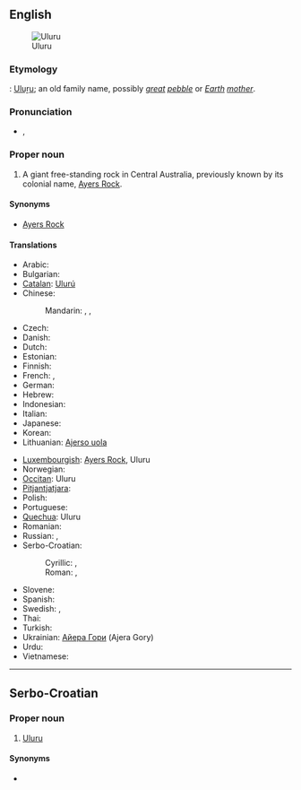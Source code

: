 {{also|Uluṟu}}
==English==
{{wikipedia}}
[[Image:Uluru_Australia%281%29.jpg|thumb|right|Uluru]]

===Etymology===
{{etyl|pjt}}: [[Uluṟu]]; an old family name, possibly ''[[great]] [[pebble]]'' or ''[[Earth]] [[mother]]''.

===Pronunciation===
* {{IPA|/ˈuluɹu/}}, {{SAMPA|/'ulur\u/}}

===Proper noun===
{{en-proper noun}}

# A giant free-standing rock in Central Australia, previously known by its colonial name, [[Ayers Rock]].

====Synonyms====
* [[Ayers Rock]]<!-- was it ever officially Ayer’s Rock with an apostrope? -->

====Translations====
{{trans-top|giant rock in Australia}}
* Arabic: {{t|ar|أولورو|m|tr='uluuru}}
* Bulgarian: {{t-|bg|Улуру}}
* [[Catalan]]: [[Ulurú]]
* Chinese:
*: Mandarin: {{t|cmn|艾雅斯岩|tr=Àiyǎsī Yán|sc=Hani}}, {{t|cmn|烏魯汝|sc=Hani}}, {{t|cmn|乌鲁汝|tr=Wūlǔrǔ|sc=Hani}}
* Czech: {{t-|cs|Uluru}}
* Danish: {{t-|da|Uluru}}
* Dutch: {{t-|nl|Uluru}}
* Estonian: {{t-|et|Uluru}}
* Finnish: {{t-|fi|Uluru}}
* French: {{t-|fr|Ayers Rock}}, {{t-|fr|Uluru}}
* German: {{t-|de|Uluru}}
* Hebrew: {{t-|he|אולורו|m|tr=uluru}}
* Indonesian: {{t-|id|Uluru|xs=Indonesian}}
* Italian: {{t-|it|Uluṟu}}
* Japanese: {{t|ja|ウルル|tr=Ururu}}
* Korean: {{t-|ko|울루루|tr=Ulluru}}
* Lithuanian: [[Ajerso uola]]
{{trans-mid}}
* [[Luxembourgish]]: [[Ayers Rock]], Uluru
* Norwegian: {{t-|no|Uluru}}
* [[Occitan]]: Uluru
* [[Pitjantjatjara]]: {{unicode|[[Uluṟu]]}}
* Polish: {{t-|pl|Uluru}}
* Portuguese: {{t-|pt|Uluru|m}}
* [[Quechua]]: Uluru
* Romanian: {{t-|ro|Uluru}}
* Russian: {{t-|ru|Улуру|m|tr=Ulurú}}, {{t-|ru|Айерс-рок|m|tr=Ájers-rok}}
* Serbo-Croatian:
*: Cyrillic: {{t|sh|Улуру|m|sc=Cyrl}}, {{t|sh|Ајерс рок|m|sc=Cyrl}}
*: Roman: {{t|sh|Uluru|m}}, {{t|sh|Ajers rok|m}}
* Slovene: {{t-|sl|Uluru}}
* Spanish: {{t-|es|Uluru|m}}
* Swedish: {{t-|sv|Ayers Rock}}, {{t-|sv|Uluru}}
* Thai: {{t|th|โขดหินอุลูรู|tr=kòht hĭn ùluru}}
* Turkish: {{t-|tr|Uluru}}
* Ukrainian: [[Айера Гори]] (Ajera Gory)
* Urdu: {{ur-Arab|[[اولورو]]}}
* Vietnamese: {{t-|vi|Uluru|xs=Vietnamese}}
{{trans-bottom}}

----

==Serbo-Croatian==

===Proper noun===
{{sh-proper noun|g=m|r|Улуру}}

# [[Uluru#English|Uluru]]

====Synonyms====
* {{l|sh|Ajers rok}}
{{attention|sh|tone, decl}}
